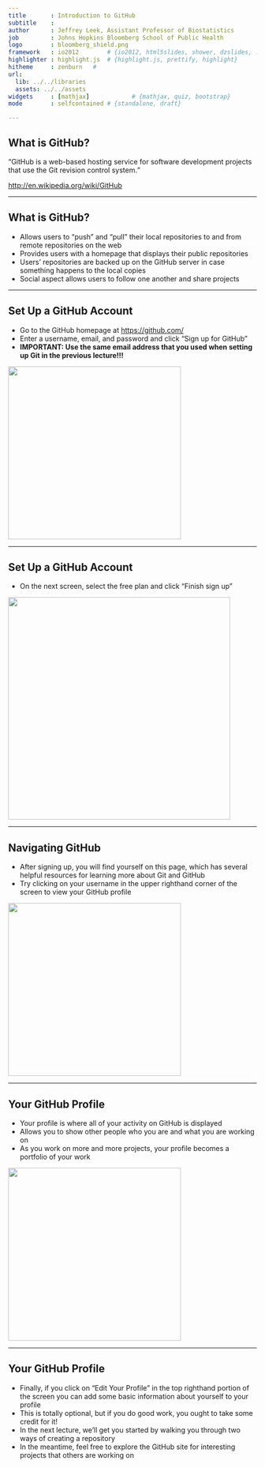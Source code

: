 ```yaml
---
title       : Introduction to GitHub
subtitle    : 
author      : Jeffrey Leek, Assistant Professor of Biostatistics 
job         : Johns Hopkins Bloomberg School of Public Health
logo        : bloomberg_shield.png
framework   : io2012        # {io2012, html5slides, shower, dzslides, ...}
highlighter : highlight.js  # {highlight.js, prettify, highlight}
hitheme     : zenburn   # 
url:
  lib: ../../libraries
  assets: ../../assets
widgets     : [mathjax]            # {mathjax, quiz, bootstrap}
mode        : selfcontained # {standalone, draft}

---
```


## What is GitHub?

<q>GitHub is a web-based hosting service for software development projects that use the Git revision control system.</q>

[http://en.wikipedia.org/wiki/GitHub](http://en.wikipedia.org/wiki/GitHub)

---

## What is GitHub?

* Allows users to "push" and "pull" their local repositories to and from remote repositories on the web
* Provides users with a homepage that displays their public repositories
* Users' repositories are backed up on the GitHub server in case something happens to the local copies
* Social aspect allows users to follow one another and share projects

---

## Set Up a GitHub Account

* Go to the GitHub homepage at [https://github.com/](https://github.com/)
* Enter a username, email, and password and click "Sign up for GitHub"
* **IMPORTANT: Use the same email address that you used when setting up Git in the previous lecture!!!**

<img class=center src=../../assets/img/IntroToGitHub/GitHubSignup1.png height='350'/>

---

## Set Up a GitHub Account

* On the next screen, select the free plan and click "Finish sign up"

<img class=center src=../../assets/img/IntroToGitHub/GitHubSignup2.png height='450'/>

---

## Navigating GitHub

* After signing up, you will find yourself on this page, which has several helpful resources for learning more about Git and GitHub
* Try clicking on your username in the upper righthand corner of the screen to view your GitHub profile

<img class=center src=../../assets/img/IntroToGitHub/GitHubSignup3.png height='350'/>

---

## Your GitHub Profile

* Your profile is where all of your activity on GitHub is displayed
* Allows you to show other people who you are and what you are working on
* As you work on more and more projects, your profile becomes a portfolio of your work

<img class=center src=../../assets/img/IntroToGitHub/GitHubSignup4.png height='350'/>

---

## Your GitHub Profile

* Finally, if you click on "Edit Your Profile" in the top righthand portion of the screen you can add some basic information about yourself to your profile
* This is totally optional, but if you do good work, you ought to take some credit for it!
* In the next lecture, we'll get you started by walking you through two ways of creating a repository
* In the meantime, feel free to explore the GitHub site for interesting projects that others are working on